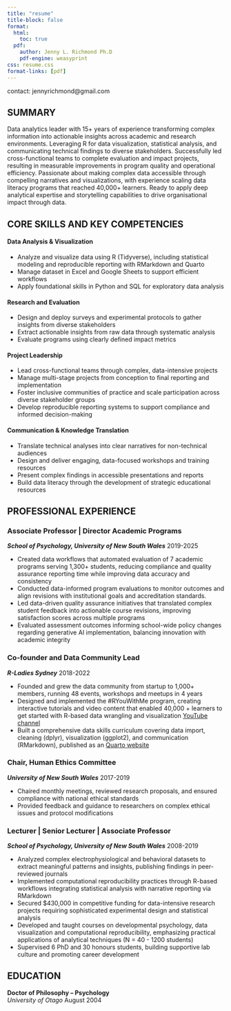 ```yaml
---
title: "resume"
title-block: false
format:
  html:
    toc: true
  pdf:
    author: Jenny L. Richmond Ph.D
    pdf-engine: weasyprint
css: resume.css
format-links: [pdf]
---
```


::: {.print-only .contact-block}
contact: jennyrichmond@gmail.com

:::

## SUMMARY


Data analytics leader with 15+ years of experience transforming complex information into actionable insights across academic and research environments. Leveraging R for data visualization, statistical analysis, and communicating technical findings to diverse stakeholders. Successfully led cross-functional teams to complete evaluation and impact projects, resulting in measurable improvements in program quality and operational efficiency. Passionate about making complex data accessible through compelling narratives and visualizations, with experience scaling data literacy programs that reached 40,000+ learners. Ready to apply deep analytical expertise and storytelling capabilities to drive organisational impact through data.

## CORE SKILLS AND KEY COMPETENCIES

#### Data Analysis & Visualization
- Analyze and visualize data using R (Tidyverse), including statistical modeling and reproducible reporting with RMarkdown and Quarto
- Manage dataset in Excel and Google Sheets to support efficient workflows
- Apply foundational skills in Python and SQL for exploratory data analysis

#### Research and Evaluation 
- Design and deploy surveys and experimental protocols to gather insights from diverse stakeholders
- Extract actionable insights from raw data through systematic analysis
- Evaluate programs using clearly defined impact metrics

#### Project Leadership
- Lead cross-functional teams through complex, data-intensive projects
- Manage multi-stage projects from conception to final reporting and implementation
- Foster inclusive communities of practice and scale participation across diverse stakeholder groups
- Develop reproducible reporting systems to support compliance and informed decision-making


#### Communication & Knowledge Translation
- Translate technical analyses into clear narratives for non-technical audiences
- Design and deliver engaging, data-focused workshops and training resources
- Present complex findings in accessible presentations and reports
- Build data literacy through the development of strategic educational resources


## PROFESSIONAL EXPERIENCE{style="page-break-before: always"}

### Associate Professor | Director Academic Programs

***School of Psychology, University of New South Wales*** [2019-2025]{.cvdate}

- Created data workflows that automated evaluation of 7 academic programs serving 1,300+ students, reducing compliance and quality assurance reporting time while improving data accuracy and consistency
- Conducted data-informed program evaluations to monitor outcomes and align revisions with institutional goals and accreditation standards.
- Led data-driven quality assurance initiatives that translated complex student feedback into actionable course revisions, improving satisfaction scores across multiple programs
- Evaluated assessment outcomes informing school-wide policy changes regarding generative AI implementation, balancing innovation with academic integrity


### Co-founder and Data Community Lead

***R-Ladies Sydney*** [2018-2022]{.cvdate}

- Founded and grew the data community from startup to 1,000+ members, running 48 events, workshops and meetups in 4 years 
- Designed and implemented the #RYouWithMe program, creating interactive tutorials and video content that enabled 40,000 + learners to get started with R-based data wrangling and visualization [YouTube channel](https://www.youtube.com/watch?v=kfcX5DEMAp4&list=PLkAPliqRo9-kvZx8DkmI1OODBaJTAs0ld)
- Built a comprehensive data skills curriculum covering data import, cleaning (dplyr), visualization (ggplot2), and communication (RMarkdown), published as an [Quarto website](https://rladiessydney.org/courses/)


### Chair, Human Ethics Committee

***University of New South Wales*** [2017-2019]{.cvdate}

- Chaired monthly meetings, reviewed research proposals, and ensured compliance with national ethical standards
- Provided feedback and guidance to researchers on complex ethical issues and protocol modifications


### Lecturer | Senior Lecturer | Associate Professor 

***School of Psychology, University of New South Wales*** [2008-2019]{.cvdate}

- Analyzed complex electrophysiological and behavioral datasets to extract meaningful patterns and insights, publishing findings in peer-reviewed journals
- Implemented computational reproducibility practices through R-based workflows integrating statistical analysis with narrative reporting via RMarkdown
- Secured $430,000 in competitive funding for data-intensive research projects requiring sophisticated experimental design and statistical analysis
- Developed and taught courses on developmental psychology, data visualization and computational reproducibility, emphasizing practical applications of analytical techniques (N = 40 - 1200 students) 
- Supervised 6 PhD and 30 honours students, building supportive lab culture and promoting career development

## EDUCATION

**Doctor of Philosophy -- Psychology** <br> *University of Otago* [August 2004]{.cvdate}



